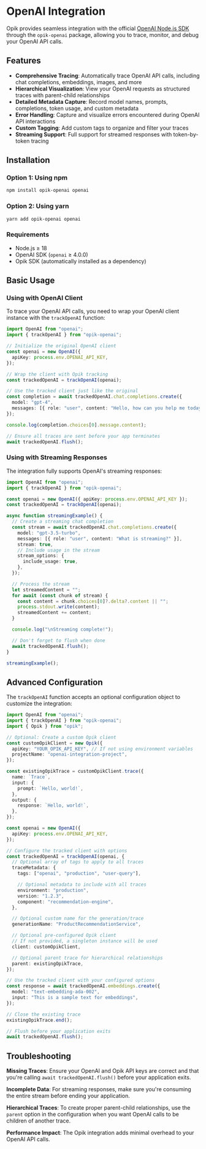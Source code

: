 # OpenAI Integration

Opik provides seamless integration with the official [OpenAI Node.js SDK](https://github.com/openai/openai-node) through the `opik-openai` package, allowing you to trace, monitor, and debug your OpenAI API calls.

## Features

- **Comprehensive Tracing**: Automatically trace OpenAI API calls, including chat completions, embeddings, images, and more
- **Hierarchical Visualization**: View your OpenAI requests as structured traces with parent-child relationships
- **Detailed Metadata Capture**: Record model names, prompts, completions, token usage, and custom metadata
- **Error Handling**: Capture and visualize errors encountered during OpenAI API interactions
- **Custom Tagging**: Add custom tags to organize and filter your traces
- **Streaming Support**: Full support for streamed responses with token-by-token tracing

## Installation

### Option 1: Using npm

```bash
npm install opik-openai openai
```

### Option 2: Using yarn

```bash
yarn add opik-openai openai
```

### Requirements

- Node.js ≥ 18
- OpenAI SDK (`openai` ≥ 4.0.0)
- Opik SDK (automatically installed as a dependency)

## Basic Usage

### Using with OpenAI Client

To trace your OpenAI API calls, you need to wrap your OpenAI client instance with the `trackOpenAI` function:

```typescript
import OpenAI from "openai";
import { trackOpenAI } from "opik-openai";

// Initialize the original OpenAI client
const openai = new OpenAI({
  apiKey: process.env.OPENAI_API_KEY,
});

// Wrap the client with Opik tracking
const trackedOpenAI = trackOpenAI(openai);

// Use the tracked client just like the original
const completion = await trackedOpenAI.chat.completions.create({
  model: "gpt-4",
  messages: [{ role: "user", content: "Hello, how can you help me today?" }],
});

console.log(completion.choices[0].message.content);

// Ensure all traces are sent before your app terminates
await trackedOpenAI.flush();
```

### Using with Streaming Responses

The integration fully supports OpenAI's streaming responses:

```typescript
import OpenAI from "openai";
import { trackOpenAI } from "opik-openai";

const openai = new OpenAI({ apiKey: process.env.OPENAI_API_KEY });
const trackedOpenAI = trackOpenAI(openai);

async function streamingExample() {
  // Create a streaming chat completion
  const stream = await trackedOpenAI.chat.completions.create({
    model: "gpt-3.5-turbo",
    messages: [{ role: "user", content: "What is streaming?" }],
    stream: true,
    // Include usage in the stream
    stream_options: {
      include_usage: true,
    },
  });

  // Process the stream
  let streamedContent = "";
  for await (const chunk of stream) {
    const content = chunk.choices[0]?.delta?.content || "";
    process.stdout.write(content);
    streamedContent += content;
  }

  console.log("\nStreaming complete!");

  // Don't forget to flush when done
  await trackedOpenAI.flush();
}

streamingExample();
```

## Advanced Configuration

The `trackOpenAI` function accepts an optional configuration object to customize the integration:

```typescript
import OpenAI from "openai";
import { trackOpenAI } from "opik-openai";
import { Opik } from "opik";

// Optional: Create a custom Opik client
const customOpikClient = new Opik({
  apiKey: "YOUR_OPIK_API_KEY", // If not using environment variables
  projectName: "openai-integration-project",
});

const existingOpikTrace = customOpikClient.trace({
  name: `Trace`,
  input: {
    prompt: `Hello, world!`,
  },
  output: {
    response: `Hello, world!`,
  },
});

const openai = new OpenAI({
  apiKey: process.env.OPENAI_API_KEY,
});

// Configure the tracked client with options
const trackedOpenAI = trackOpenAI(openai, {
  // Optional array of tags to apply to all traces
  traceMetadata: {
    tags: ["openai", "production", "user-query"],

    // Optional metadata to include with all traces
    environment: "production",
    version: "1.2.3",
    component: "recommendation-engine",
  },

  // Optional custom name for the generation/trace
  generationName: "ProductRecommendationService",

  // Optional pre-configured Opik client
  // If not provided, a singleton instance will be used
  client: customOpikClient,

  // Optional parent trace for hierarchical relationships
  parent: existingOpikTrace,
});

// Use the tracked client with your configured options
const response = await trackedOpenAI.embeddings.create({
  model: "text-embedding-ada-002",
  input: "This is a sample text for embeddings",
});

// Close the existing trace
existingOpikTrace.end();

// Flush before your application exits
await trackedOpenAI.flush();
```

## Troubleshooting

**Missing Traces**: Ensure your OpenAI and Opik API keys are correct and that you're calling `await trackedOpenAI.flush()` before your application exits.

**Incomplete Data**: For streaming responses, make sure you're consuming the entire stream before ending your application.

**Hierarchical Traces**: To create proper parent-child relationships, use the `parent` option in the configuration when you want OpenAI calls to be children of another trace.

**Performance Impact**: The Opik integration adds minimal overhead to your OpenAI API calls.
